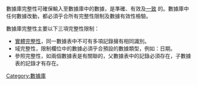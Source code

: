 {{unreferenced|time=2013-05-21T07:28:51+00:00}}
數據庫完整性可確保輸入至數據庫中的數據，是準確、有效及[http://en.wikipedia.org/wiki/Data_consistency 一致] {{Wayback|url=http://en.wikipedia.org/wiki/Data_consistency |date=20201112022615 }}的。數據庫中任何數據改動，都必須乎合所有完整性限制及數據有效性檢驗。 

數據庫完整性主要以下三項完整性限制：
*[[實體完整性|實體完整性]]，同一數據表中不可有多項記錄擁有相同識別。
*域完整性，限制欄位中的數據必須乎合預設的數據類型，例如：日期。
*參照完整性，如兩個數據表是有關聯的，父數據表中的記錄必須存在，子數據表的記錄才有存在。

[[Category:數據庫|Category:數據庫]]